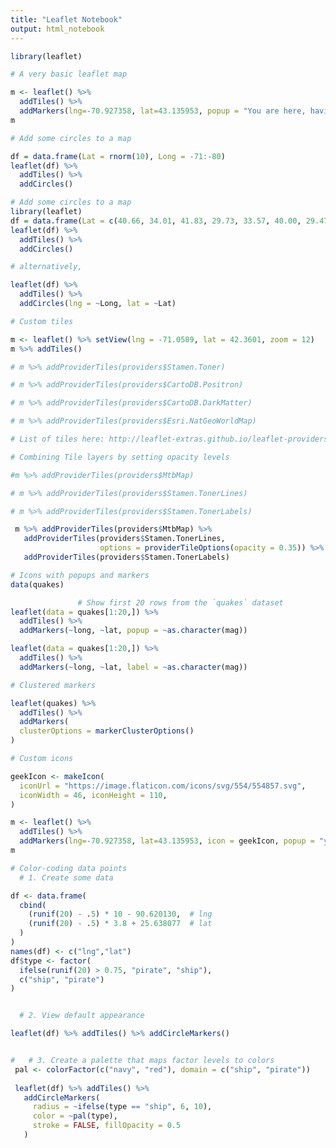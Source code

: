 ---
title: "Leaflet Notebook"
output: html_notebook
---



```{r}
library(leaflet)

# A very basic leaflet map

m <- leaflet() %>%
  addTiles() %>%
  addMarkers(lng=-70.927358, lat=43.135953, popup = "You are here, having fun")
m
```


```{r}
# Add some circles to a map

df = data.frame(Lat = rnorm(10), Long = -71:-80)
leaflet(df) %>% 
  addTiles() %>% 
  addCircles()
```


```{r}
# Add some circles to a map
library(leaflet)
df = data.frame(Lat = c(40.66, 34.01, 41.83, 29.73, 33.57, 40.00, 29.47, 32.81, 32.79, 30.30), Long = c(-73.93, -118.41, -87.68, -95.39, -112.09, -75.13, -98.52, -117.13, -96.76, -121.81))
leaflet(df) %>% 
  addTiles() %>% 
  addCircles()


```


```{r}
# alternatively,

leaflet(df) %>%
  addTiles() %>%
  addCircles(lng = ~Long, lat = ~Lat)
```

```{r}
# Custom tiles

m <- leaflet() %>% setView(lng = -71.0589, lat = 42.3601, zoom = 12)
m %>% addTiles()

# m %>% addProviderTiles(providers$Stamen.Toner)

# m %>% addProviderTiles(providers$CartoDB.Positron)

# m %>% addProviderTiles(providers$CartoDB.DarkMatter)

# m %>% addProviderTiles(providers$Esri.NatGeoWorldMap)

# List of tiles here: http://leaflet-extras.github.io/leaflet-providers/preview/index.html

```


```{r}
# Combining Tile layers by setting opacity levels

#m %>% addProviderTiles(providers$MtbMap)

# m %>% addProviderTiles(providers$Stamen.TonerLines)

# m %>% addProviderTiles(providers$Stamen.TonerLabels)

 m %>% addProviderTiles(providers$MtbMap) %>%
   addProviderTiles(providers$Stamen.TonerLines,
                    options = providerTileOptions(opacity = 0.35)) %>%
   addProviderTiles(providers$Stamen.TonerLabels)
```


```{r}
# Icons with popups and markers
data(quakes)

               # Show first 20 rows from the `quakes` dataset
leaflet(data = quakes[1:20,]) %>% 
  addTiles() %>%
  addMarkers(~long, ~lat, popup = ~as.character(mag))

leaflet(data = quakes[1:20,]) %>% 
  addTiles() %>%
  addMarkers(~long, ~lat, label = ~as.character(mag))
```
```{r}
# Clustered markers

leaflet(quakes) %>% 
  addTiles() %>% 
  addMarkers(
  clusterOptions = markerClusterOptions()
)
```

```{r}
# Custom icons

geekIcon <- makeIcon(
  iconUrl = "https://image.flaticon.com/icons/svg/554/554857.svg",
  iconWidth = 46, iconHeight = 110,
)

m <- leaflet() %>%
  addTiles() %>%
  addMarkers(lng=-70.927358, lat=43.135953, icon = geekIcon, popup = "yay")
m
```


```{r}
# Color-coding data points
  # 1. Create some data

df <- data.frame(
  cbind(
    (runif(20) - .5) * 10 - 90.620130,  # lng
    (runif(20) - .5) * 3.8 + 25.638077  # lat
  )
)
names(df) <- c("lng","lat")
df$type <- factor(
  ifelse(runif(20) > 0.75, "pirate", "ship"),
  c("ship", "pirate")
)


  # 2. View default appearance

leaflet(df) %>% addTiles() %>% addCircleMarkers()


#   # 3. Create a palette that maps factor levels to colors
 pal <- colorFactor(c("navy", "red"), domain = c("ship", "pirate"))
 
 leaflet(df) %>% addTiles() %>%
   addCircleMarkers(
     radius = ~ifelse(type == "ship", 6, 10),
     color = ~pal(type),
     stroke = FALSE, fillOpacity = 0.5
   )
```

